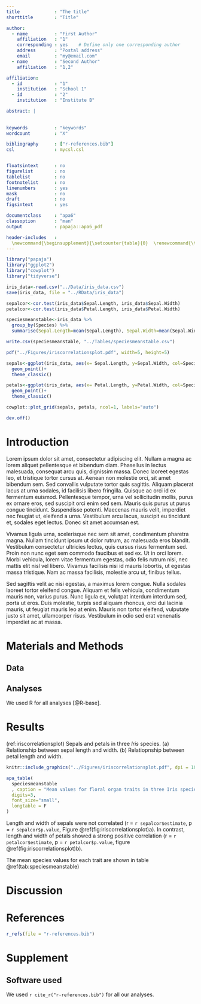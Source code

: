 ```yaml
---
title             : "The title"
shorttitle        : "Title"

author: 
  - name          : "First Author"
    affiliation   : "1"
    corresponding : yes    # Define only one corresponding author
    address       : "Postal address"
    email         : "my@email.com"
  - name          : "Second Author"
    affiliation   : "1,2"

affiliation:
  - id            : "1"
    institution   : "School 1"
  - id            : "2"
    institution   : "Institute B"

abstract: |
  
  
keywords          : "keywords"
wordcount         : "X"

bibliography      : ["r-references.bib"]
csl               : mycsl.csl


floatsintext      : no
figurelist        : no
tablelist         : no
footnotelist      : no
linenumbers       : yes
mask              : no
draft             : no
figsintext        : yes

documentclass     : "apa6"
classoption       : "man"
output            : papaja::apa6_pdf

header-includes   : 
  \newcommand{\beginsupplement}{\setcounter{table}{0}  \renewcommand{\thetable}{S\arabic{table}} \setcounter{figure}{0} \renewcommand{\thefigure}{S\arabic{figure}}}
---
```


```r
library("papaja")
library("ggplot2")
library("cowplot")
library("tidyverse")
```

```r
iris_data<-read.csv("../Data/iris_data.csv")
save(iris_data, file = "../RData/iris_data")
```

```r
sepalcor<-cor.test(iris_data$Sepal.Length, iris_data$Sepal.Width)
petalcor<-cor.test(iris_data$Petal.Length, iris_data$Petal.Width)

speciesmeanstable<-iris_data %>% 
  group_by(Species) %>%
  summarise(Sepal.Length=mean(Sepal.Length), Sepal.Width=mean(Sepal.Width), Petal.Length=mean(Petal.Length), Petal.Width=mean(Petal.Width))

write.csv(speciesmeanstable, "../Tables/speciesmeanstable.csv")
```

```r

pdf("../Figures/iriscorrelationsplot.pdf", width=5, height=5)

sepals<-ggplot(iris_data, aes(x= Sepal.Length, y=Sepal.Width, col=Species))+
  geom_point()+
  theme_classic()

petals<-ggplot(iris_data, aes(x= Petal.Length, y=Petal.Width, col=Species))+
  geom_point()+
  theme_classic()

cowplot::plot_grid(sepals, petals, ncol=1, labels="auto")

dev.off()

```

# Introduction
Lorem ipsum dolor sit amet, consectetur adipiscing elit. Nullam a magna ac lorem aliquet pellentesque et bibendum diam. Phasellus in lectus malesuada, consequat arcu quis, dignissim massa. Donec laoreet egestas leo, et tristique tortor cursus at. Aenean non molestie orci, sit amet bibendum sem. Sed convallis vulputate tortor quis sagittis. Aliquam placerat lacus at urna sodales, id facilisis libero fringilla. Quisque ac orci id ex fermentum euismod. Pellentesque tempor, urna vel sollicitudin mollis, purus ex ornare eros, sed suscipit orci enim sed sem. Mauris quis purus ut purus congue tincidunt. Suspendisse potenti. Maecenas mauris velit, imperdiet nec feugiat ut, eleifend a urna. Vestibulum arcu lacus, suscipit eu tincidunt et, sodales eget lectus. Donec sit amet accumsan est.

Vivamus ligula urna, scelerisque nec sem sit amet, condimentum pharetra magna. Nullam tincidunt ipsum ut dolor rutrum, ac malesuada eros blandit. Vestibulum consectetur ultricies lectus, quis cursus risus fermentum sed. Proin non nunc eget sem commodo faucibus et sed ex. Ut in orci lorem. Morbi vehicula, lorem vitae fermentum egestas, odio felis rutrum nisi, nec mattis elit nisl vel libero. Vivamus facilisis nisi id mauris lobortis, ut egestas massa tristique. Nam ac massa facilisis, molestie arcu ut, finibus tellus.

Sed sagittis velit ac nisi egestas, a maximus lorem congue. Nulla sodales laoreet tortor eleifend congue. Aliquam et felis vehicula, condimentum mauris non, varius purus. Nunc ligula ex, volutpat interdum interdum sed, porta ut eros. Duis molestie, turpis sed aliquam rhoncus, orci dui lacinia mauris, ut feugiat mauris leo at enim. Mauris non tortor eleifend, vulputate justo sit amet, ullamcorper risus. Vestibulum in odio sed erat venenatis imperdiet ac at massa.

# Materials and Methods
## Data
## Analyses
We used R for all analyses [@R-base].

# Results

(ref:iriscorrelationsplot) Sepals and petals in three _Iris_ species. (a) Relationship between sepal length and width. (b) Relatiopnship between petal length and width.  


```r
knitr::include_graphics("../Figures/iriscorrelationsplot.pdf", dpi = 108)
```

```r
apa_table(
  speciesmeanstable
  , caption = "Mean values for floral organ traits in three Iris species.",
  digits=3,
  font_size="small",
  longtable = F
)
```

Length and width of sepals were not correlated (r = `r sepalcor$estimate`, p = `r sepalcor$p.value`, Figure \@ref(fig:iriscorrelationsplot)a). In contrast, length and width of petals showed a strong positive correlation (r = `r petalcor$estimate`, p = `r petalcor$p.value`, figure \@ref(fig:iriscorrelationsplot)b).

The mean species values for each trait are shown in table \@ref(tab:speciesmeanstable)



# Discussion


\newpage

# References
```r
r_refs(file = "r-references.bib")
```

\begingroup
\setlength{\parindent}{-0.5in}
\setlength{\leftskip}{0.5in}

<div id = "refs"></div>
\endgroup

\newpage
\beginsupplement

# Supplement 

## Software used
We used `r cite_r("r-references.bib")` for all our analyses.


